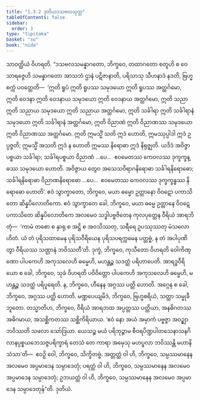 ```yaml
---
title: "1.3.2 ဒုတိယဒသဗလသုတ္တ"
tableOfContents: false
sidebar:
  order: 3
type: "tipitaka"
basket: "su"
book: "nida"
---
```



<DynamicBreadcrumb />

<Division number="22" book="nida">

<Paragraph number="130" book="nida">
သာဝတ္ထိယံ ဝိဟရတိ. “ဒသဗလသမန္နာဂတော, ဘိက္ခဝေ, တထာဂတော စတူဟိ စ ဝေသာရဇ္ဇေဟိ သမန္နာဂတော အာသဘံ ဌာနံ ပဋိဇာနာတိ, ပရိသာသု သီဟနာဒံ နဒတိ, ဗြဟ္မစက္ကံ ပဝတ္တေတိ—  ‘ဣတိ ရူပံ ဣတိ ရူပဿ သမုဒယော ဣတိ ရူပဿ အတ္ထင်္ဂမော, ဣတိ ဝေဒနာ ဣတိ ဝေဒနာယ သမုဒယော ဣတိ ဝေဒနာယ အတ္ထင်္ဂမော, ဣတိ သညာ ဣတိ သညာယ သမုဒယော ဣတိ သညာယ အတ္ထင်္ဂမော, ဣတိ သင်္ခါရာ ဣတိ သင်္ခါရာနံ သမုဒယော ဣတိ သင်္ခါရာနံ အတ္ထင်္ဂမော, ဣတိ ဝိညာဏံ ဣတိ ဝိညာဏဿ သမုဒယော ဣတိ ဝိညာဏဿ အတ္ထင်္ဂမော. ဣတိ ဣမသ္မိံ သတိ ဣဒံ ဟောတိ, ဣမဿုပ္ပါဒါ ဣဒံ ဥပ္ပဇ္ဇတိ; ဣမသ္မိံ အသတိ ဣဒံ န ဟောတိ ဣမဿ နိရောဓာ ဣဒံ နိရုဇ္ဈတိ. ယဒိဒံ အဝိဇ္ဇာပစ္စယာ သင်္ခါရာ; သင်္ခါရပစ္စယာ ဝိညာဏံ …ပေ…  ဧဝမေတဿ ကေဝလဿ ဒုက္ခက္ခန္ဓဿ သမုဒယော ဟောတိ. အဝိဇ္ဇာယ တွေဝ အသေသဝိရာဂနိရောဓာ သင်္ခါရနိရောဓော; သင်္ခါရနိရောဓာ ဝိညာဏနိရောဓော …ပေ…  ဧဝမေတဿ ကေဝလဿ ဒုက္ခက္ခန္ဓဿ နိရောဓော ဟောတိ’.
</Paragraph>

<Paragraph number="131" book="nida">
ဧဝံ သွာက္ခာတော, ဘိက္ခဝေ, မယာ ဓမ္မော ဥတ္တာနော ဝိဝဋော ပကာသိတော ဆိန္နပိလောတိကော. ဧဝံ သွာက္ခာတေ ခေါ, ဘိက္ခဝေ, မယာ ဓမ္မေ ဥတ္တာနေ ဝိဝဋေ ပကာသိတေ ဆိန္နပိလောတိကေ အလမေဝ သဒ္ဓါပဗ္ဗဇိတေန ကုလပုတ္တေန ဝီရိယံ အာရဘိတုံ—  ‘ကာမံ တစော စ နှာရု စ အဋ္ဌိ စ အဝသိဿတု, သရီရေ ဥပဿုဿတု မံသလောဟိတံ. ယံ တံ ပုရိသထာမေန ပုရိသဝီရိယေန ပုရိသပရက္ကမေန ပတ္တဗ္ဗံ, န တံ အပါပုဏိတွာ ဝီရိယဿ သဏ္ဌာနံ ဘဝိဿတီ’တိ.
</Paragraph>

<Paragraph number="132" book="nida">
ဒုက္ခံ, ဘိက္ခဝေ, ကုသီတော ဝိဟရတိ ဝေါကိဏ္ဏော ပါပကေဟိ အကုသလေဟိ ဓမ္မေဟိ, မဟန္တဉ္စ သဒတ္ထံ ပရိဟာပေတိ. အာရဒ္ဓဝီရိယော စ ခေါ, ဘိက္ခဝေ, သုခံ ဝိဟရတိ ပဝိဝိတ္တော ပါပကေဟိ အကုသလေဟိ ဓမ္မေဟိ, မဟန္တဉ္စ သဒတ္ထံ ပရိပူရေတိ. န, ဘိက္ခဝေ, ဟီနေန အဂ္ဂဿ ပတ္တိ ဟောတိ. အဂ္ဂေန စ ခေါ, ဘိက္ခဝေ, အဂ္ဂဿ ပတ္တိ ဟောတိ. မဏ္ဍပေယျမိဒံ, ဘိက္ခဝေ, ဗြဟ္မစရိယံ, သတ္ထာ သမ္မုခီဘူတော. တသ္မာတိဟ, ဘိက္ခဝေ, ဝီရိယံ အာရဘထ အပ္ပတ္တဿ ပတ္တိယာ, အနဓိဂတဿ အဓိဂမာယ, အသစ္ဆိကတဿ သစ္ဆိကိရိယာယ. ‘ဧဝံ နော အယံ အမှာကံ ပဗ္ဗဇ္ဇာ အဝဉ္ဈာ ဘဝိဿတိ သဖလာ သော်ဒြယာ. ယေသဉ္စ မယံ ပရိဘုဉ္ဇာမ စီဝရပိဏ္ဍပါတသေနာသနဂိလာနပ္ပစ္စယဘေသဇ္ဇပရိက္ခာရံ တေသံ တေ ကာရာ အမှေသု မဟပ္ဖလာ ဘဝိဿန္တိ မဟာနိသံသာ’တိ—  ဧဝဉှိ ဝေါ, ဘိက္ခဝေ, သိက္ခိတဗ္ဗံ. အတ္တတ္ထံ ဝါ ဟိ, ဘိက္ခဝေ, သမ္ပဿမာနေန အလမေဝ အပ္ပမာဒေန သမ္ပာဒေတုံ; ပရတ္ထံ ဝါ ဟိ, ဘိက္ခဝေ, သမ္ပဿမာနေန အလမေဝ အပ္ပမာဒေန သမ္ပာဒေတုံ; ဥဘယတ္ထံ ဝါ ဟိ, ဘိက္ခဝေ, သမ္ပဿမာနေန အလမေဝ အပ္ပမာဒေန သမ္ပာဒေတုန်”တိ.

</Paragraph>
</Division>

<Paragraph number="133" type="center" book="nida">
ဒုတိယံ.
</Paragraph>